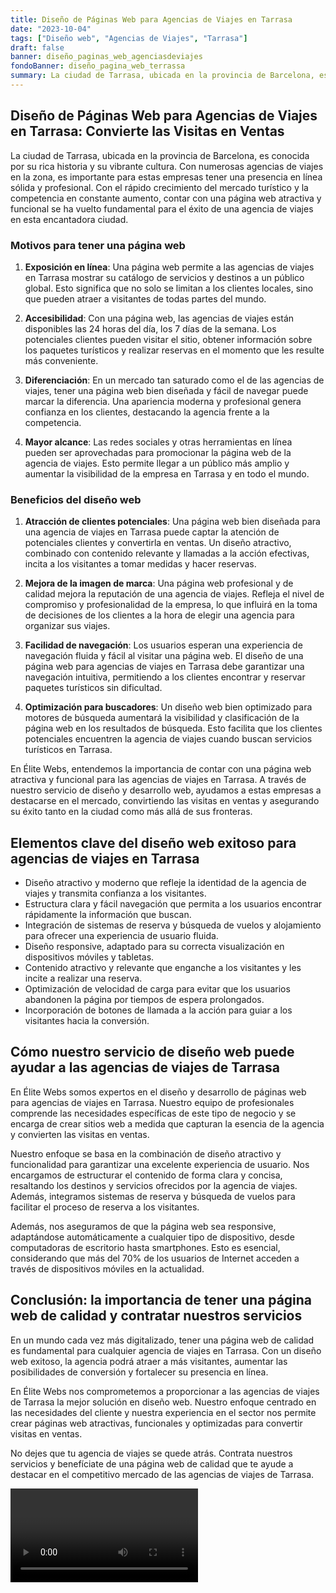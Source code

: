 ```yaml
---
title: Diseño de Páginas Web para Agencias de Viajes en Tarrasa
date: "2023-10-04"
tags: ["Diseño web", "Agencias de Viajes", "Tarrasa"]
draft: false
banner: diseño_paginas_web_agenciasdeviajes
fondoBanner: diseño_pagina_web_terrassa
summary: La ciudad de Tarrasa, ubicada en la provincia de Barcelona, es conocida por su rica historia y su vibrante cultura. Con numerosas agencias de viajes en la zona, es importante para estas empresas tener una presencia en línea sólida y profesional. Con el rápido crecimiento del mercado turístico y la competencia en constante aumento, contar con una página web atractiva y funcional se ha vuelto fundamental para el éxito de una agencia de viajes en esta encantadora ciudad.
---
```



## Diseño de Páginas Web para Agencias de Viajes en Tarrasa: Convierte las Visitas en Ventas

La ciudad de Tarrasa, ubicada en la provincia de Barcelona, es conocida por su rica historia y su vibrante cultura. Con numerosas agencias de viajes en la zona, es importante para estas empresas tener una presencia en línea sólida y profesional. Con el rápido crecimiento del mercado turístico y la competencia en constante aumento, contar con una página web atractiva y funcional se ha vuelto fundamental para el éxito de una agencia de viajes en esta encantadora ciudad.

### Motivos para tener una página web

1. **Exposición en línea**: Una página web permite a las agencias de viajes en Tarrasa mostrar su catálogo de servicios y destinos a un público global. Esto significa que no solo se limitan a los clientes locales, sino que pueden atraer a visitantes de todas partes del mundo.

2. **Accesibilidad**: Con una página web, las agencias de viajes están disponibles las 24 horas del día, los 7 días de la semana. Los potenciales clientes pueden visitar el sitio, obtener información sobre los paquetes turísticos y realizar reservas en el momento que les resulte más conveniente.

3. **Diferenciación**: En un mercado tan saturado como el de las agencias de viajes, tener una página web bien diseñada y fácil de navegar puede marcar la diferencia. Una apariencia moderna y profesional genera confianza en los clientes, destacando la agencia frente a la competencia.

4. **Mayor alcance**: Las redes sociales y otras herramientas en línea pueden ser aprovechadas para promocionar la página web de la agencia de viajes. Esto permite llegar a un público más amplio y aumentar la visibilidad de la empresa en Tarrasa y en todo el mundo.

### Beneficios del diseño web

1. **Atracción de clientes potenciales**: Una página web bien diseñada para una agencia de viajes en Tarrasa puede captar la atención de potenciales clientes y convertirla en ventas. Un diseño atractivo, combinado con contenido relevante y llamadas a la acción efectivas, incita a los visitantes a tomar medidas y hacer reservas.

2. **Mejora de la imagen de marca**: Una página web profesional y de calidad mejora la reputación de una agencia de viajes. Refleja el nivel de compromiso y profesionalidad de la empresa, lo que influirá en la toma de decisiones de los clientes a la hora de elegir una agencia para organizar sus viajes.

3. **Facilidad de navegación**: Los usuarios esperan una experiencia de navegación fluida y fácil al visitar una página web. El diseño de una página web para agencias de viajes en Tarrasa debe garantizar una navegación intuitiva, permitiendo a los clientes encontrar y reservar paquetes turísticos sin dificultad.

4. **Optimización para buscadores**: Un diseño web bien optimizado para motores de búsqueda aumentará la visibilidad y clasificación de la página web en los resultados de búsqueda. Esto facilita que los clientes potenciales encuentren la agencia de viajes cuando buscan servicios turísticos en Tarrasa.

En Élite Webs, entendemos la importancia de contar con una página web atractiva y funcional para las agencias de viajes en Tarrasa. A través de nuestro servicio de diseño y desarrollo web, ayudamos a estas empresas a destacarse en el mercado, convirtiendo las visitas en ventas y asegurando su éxito tanto en la ciudad como más allá de sus fronteras.

<GifSeo />

<Cta />

## Elementos clave del diseño web exitoso para agencias de viajes en Tarrasa

- Diseño atractivo y moderno que refleje la identidad de la agencia de viajes y transmita confianza a los visitantes.
- Estructura clara y fácil navegación que permita a los usuarios encontrar rápidamente la información que buscan.
- Integración de sistemas de reserva y búsqueda de vuelos y alojamiento para ofrecer una experiencia de usuario fluida.
- Diseño responsive, adaptado para su correcta visualización en dispositivos móviles y tabletas.
- Contenido atractivo y relevante que enganche a los visitantes y les incite a realizar una reserva.
- Optimización de velocidad de carga para evitar que los usuarios abandonen la página por tiempos de espera prolongados.
- Incorporación de botones de llamada a la acción para guiar a los visitantes hacia la conversión.

## Cómo nuestro servicio de diseño web puede ayudar a las agencias de viajes de Tarrasa

En Élite Webs somos expertos en el diseño y desarrollo de páginas web para agencias de viajes en Tarrasa. Nuestro equipo de profesionales comprende las necesidades específicas de este tipo de negocio y se encarga de crear sitios web a medida que capturan la esencia de la agencia y convierten las visitas en ventas.

Nuestro enfoque se basa en la combinación de diseño atractivo y funcionalidad para garantizar una excelente experiencia de usuario. Nos encargamos de estructurar el contenido de forma clara y concisa, resaltando los destinos y servicios ofrecidos por la agencia de viajes. Además, integramos sistemas de reserva y búsqueda de vuelos para facilitar el proceso de reserva a los visitantes.

Además, nos aseguramos de que la página web sea responsive, adaptándose automáticamente a cualquier tipo de dispositivo, desde computadoras de escritorio hasta smartphones. Esto es esencial, considerando que más del 70% de los usuarios de Internet acceden a través de dispositivos móviles en la actualidad.

## Conclusión: la importancia de tener una página web de calidad y contratar nuestros servicios

En un mundo cada vez más digitalizado, tener una página web de calidad es fundamental para cualquier agencia de viajes en Tarrasa. Con un diseño web exitoso, la agencia podrá atraer a más visitantes, aumentar las posibilidades de conversión y fortalecer su presencia en línea.

En Élite Webs nos comprometemos a proporcionar a las agencias de viajes de Tarrasa la mejor solución en diseño web. Nuestro enfoque centrado en las necesidades del cliente y nuestra experiencia en el sector nos permite crear páginas web atractivas, funcionales y optimizadas para convertir visitas en ventas.

No dejes que tu agencia de viajes se quede atrás. Contrata nuestros servicios y benefíciate de una página web de calidad que te ayude a destacar en el competitivo mercado de las agencias de viajes de Tarrasa.

<Video />

<CtaBot job="Agencias de Viajes" city="Tarrasa" />

<Gmaps query="Tarrasa+españa+maps" />
